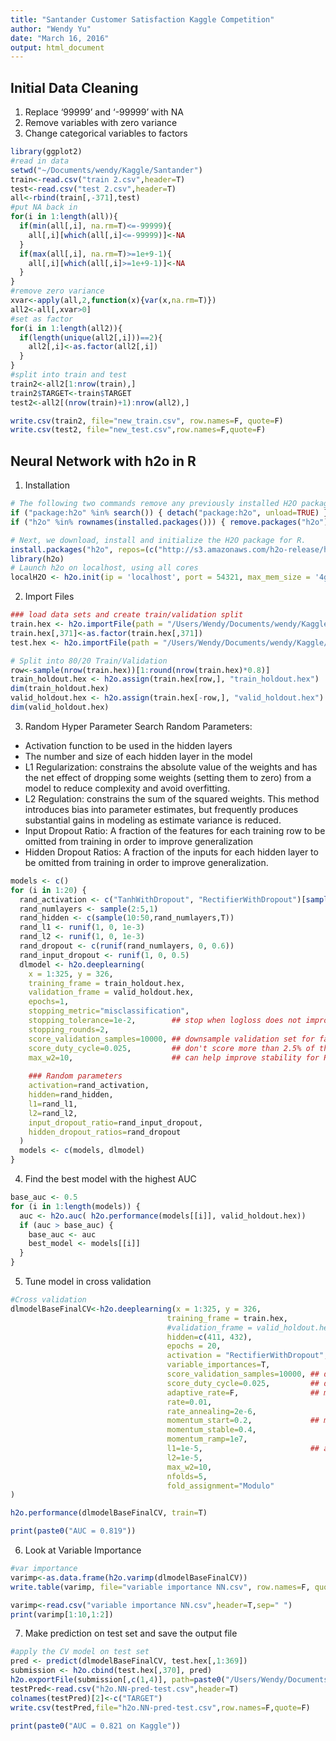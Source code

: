 ```yaml
---
title: "Santander Customer Satisfaction Kaggle Competition"
author: "Wendy Yu"
date: "March 16, 2016"
output: html_document
---
```


<h2>Initial Data Cleaning</h2>

1. Replace '99999' and '-99999' with NA
2. Remove variables with zero variance 
3. Change categorical variables to factors 

```r
library(ggplot2)
#read in data 
setwd("~/Documents/wendy/Kaggle/Santander")
train<-read.csv("train 2.csv",header=T)
test<-read.csv("test 2.csv",header=T)
all<-rbind(train[,-371],test)
#put NA back in 
for(i in 1:length(all)){
  if(min(all[,i], na.rm=T)<=-99999){
    all[,i][which(all[,i]<=-99999)]<-NA
  }
  if(max(all[,i], na.rm=T)>=1e+9-1){
    all[,i][which(all[,i]>=1e+9-1)]<-NA
  }
}
#remove zero variance 
xvar<-apply(all,2,function(x){var(x,na.rm=T)})
all2<-all[,xvar>0]
#set as factor
for(i in 1:length(all2)){
  if(length(unique(all2[,i]))==2){
    all2[,i]<-as.factor(all2[,i])
  }
}
#split into train and test
train2<-all2[1:nrow(train),]
train2$TARGET<-train$TARGET
test2<-all2[(nrow(train)+1):nrow(all2),]

write.csv(train2, file="new_train.csv", row.names=F, quote=F)
write.csv(test2, file="new_test.csv",row.names=F,quote=F)
```

<h2>Neural Network with h2o in R</h2>

1. Installation
```r
# The following two commands remove any previously installed H2O packages for R.
if ("package:h2o" %in% search()) { detach("package:h2o", unload=TRUE) }
if ("h2o" %in% rownames(installed.packages())) { remove.packages("h2o") }

# Next, we download, install and initialize the H2O package for R.
install.packages("h2o", repos=(c("http://s3.amazonaws.com/h2o-release/h2o/master/1497/R", getOption("repos"))))
library(h2o)
# Launch h2o on localhost, using all cores
localH2O <- h2o.init(ip = 'localhost', port = 54321, max_mem_size = '4g', nthreads = -1)
```

2. Import Files
```r
### load data sets and create train/validation split
train.hex <- h2o.importFile(path = "/Users/Wendy/Documents/wendy/Kaggle/Santander/train_norm.csv", destination_frame="train.hex")
train.hex[,371]<-as.factor(train.hex[,371])
test.hex <- h2o.importFile(path = "/Users/Wendy/Documents/wendy/Kaggle/Santander/test_norm.csv", destination_frame="test.hex")

# Split into 80/20 Train/Validation
row<-sample(nrow(train.hex))[1:round(nrow(train.hex)*0.8)]
train_holdout.hex <- h2o.assign(train.hex[row,], "train_holdout.hex")
dim(train_holdout.hex)
valid_holdout.hex <- h2o.assign(train.hex[-row,], "valid_holdout.hex")
dim(valid_holdout.hex)
```

3. Random Hyper Parameter Search 
Random Parameters:

- Activation function to be used in the hidden layers
- The number and size of each hidden layer in the model
- L1 Regularization: constrains the absolute value of the weights and has the net effect of dropping some weights (setting them to zero) from a model to reduce complexity and avoid overfitting.
- L2 Regulation: constrains the sum of the squared weights. This method introduces bias into parameter estimates, but frequently produces substantial gains in modeling as estimate variance is reduced.
- Input Dropout Ratio: A fraction of the features for each training row to be omitted from training in order to improve generalization
- Hidden Dropout Ratios: A fraction of the inputs for each hidden layer to be omitted from training in order to improve generalization.

```r
models <- c()
for (i in 1:20) {
  rand_activation <- c("TanhWithDropout", "RectifierWithDropout")[sample(1:2,1)]
  rand_numlayers <- sample(2:5,1)
  rand_hidden <- c(sample(10:50,rand_numlayers,T))
  rand_l1 <- runif(1, 0, 1e-3)
  rand_l2 <- runif(1, 0, 1e-3)
  rand_dropout <- c(runif(rand_numlayers, 0, 0.6))
  rand_input_dropout <- runif(1, 0, 0.5)
  dlmodel <- h2o.deeplearning(
    x = 1:325, y = 326,
    training_frame = train_holdout.hex,
    validation_frame = valid_holdout.hex, 
    epochs=1,
    stopping_metric="misclassification",
    stopping_tolerance=1e-2,        ## stop when logloss does not improve by >=1% for 2 scoring events
    stopping_rounds=2,
    score_validation_samples=10000, ## downsample validation set for faster scoring
    score_duty_cycle=0.025,         ## don't score more than 2.5% of the wall time
    max_w2=10,                      ## can help improve stability for Rectifier
    
    ### Random parameters
    activation=rand_activation, 
    hidden=rand_hidden, 
    l1=rand_l1, 
    l2=rand_l2,
    input_dropout_ratio=rand_input_dropout, 
    hidden_dropout_ratios=rand_dropout
  )                                
  models <- c(models, dlmodel)
}
```

4. Find the best model with the highest AUC
```r
base_auc <- 0.5
for (i in 1:length(models)) {
  auc <- h2o.auc( h2o.performance(models[[i]], valid_holdout.hex))
  if (auc > base_auc) {
    base_auc <- auc
    best_model <- models[[i]]
  }
}
```

5. Tune model in cross validation
```r
#Cross validation
dlmodelBaseFinalCV<-h2o.deeplearning(x = 1:325, y = 326,
                                   training_frame = train.hex,
                                   #validation_frame = valid_holdout.hex,
                                   hidden=c(411, 432),
                                   epochs = 20,
                                   activation = "RectifierWithDropout",
                                   variable_importances=T,
                                   score_validation_samples=10000, ## downsample validation set for faster scoring
                                   score_duty_cycle=0.025,         ## don't score more than 2.5% of the wall time
                                   adaptive_rate=F,                ## manually tuned learning rate
                                   rate=0.01, 
                                   rate_annealing=2e-6,            
                                   momentum_start=0.2,             ## manually tuned momentum
                                   momentum_stable=0.4, 
                                   momentum_ramp=1e7, 
                                   l1=1e-5,                        ## add some L1/L2 regularization
                                   l2=1e-5,
                                   max_w2=10,
                                   nfolds=5,
                                   fold_assignment="Modulo"
)

h2o.performance(dlmodelBaseFinalCV, train=T) 
```

```r
print(paste0("AUC = 0.819"))
```

6. Look at Variable Importance
```r
#var importance
varimp<-as.data.frame(h2o.varimp(dlmodelBaseFinalCV))
write.table(varimp, file="variable importance NN.csv", row.names=F, quote=F)
```

```r
varimp<-read.csv("variable importance NN.csv",header=T,sep=" ")
print(varimp[1:10,1:2])
```

7. Make prediction on test set and save the output file 
```r
#apply the CV model on test set
pred <- predict(dlmodelBaseFinalCV, test.hex[,1:369])
submission <- h2o.cbind(test.hex[,370], pred)
h2o.exportFile(submission[,c(1,4)], path=paste0("/Users/Wendy/Documents/wendy/Kaggle/Santander/h2o.NN-pred-test.csv"))
testPred<-read.csv("h2o.NN-pred-test.csv",header=T)
colnames(testPred)[2]<-c("TARGET")
write.csv(testPred,file="h2o.NN-pred-test.csv",row.names=F,quote=F)
```

```r
print(paste0("AUC = 0.821 on Kaggle"))
```

